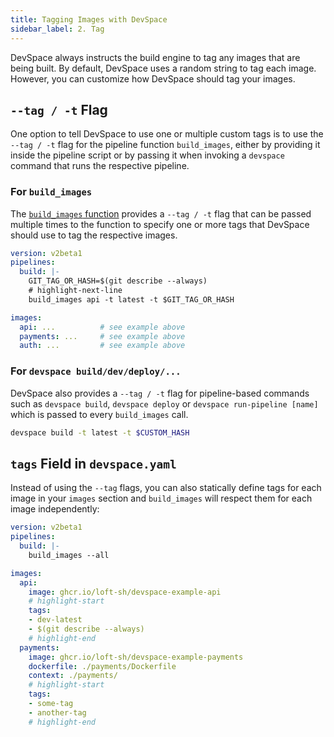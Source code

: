 ```yaml
---
title: Tagging Images with DevSpace
sidebar_label: 2. Tag
---
```


DevSpace always instructs the build engine to tag any images that are being built. By default, DevSpace uses a random string to tag each image. However, you can customize how DevSpace should tag your images.


## `--tag / -t` Flag
One option to tell DevSpace to use one or multiple custom tags is to use the `--tag / -t` flag for the pipeline function `build_images`, either by providing it inside the pipeline script or by passing it when invoking a `devspace` command that runs the respective pipeline.

### For `build_images`
The [`build_images` function](../functions/README.mdx#build_images) provides a `--tag / -t` flag that can be passed multiple times to the function to specify one or more tags that DevSpace should use to tag the respective images.

```yaml title=devspace.yaml
version: v2beta1
pipelines:
  build: |-
    GIT_TAG_OR_HASH=$(git describe --always)
    # highlight-next-line
    build_images api -t latest -t $GIT_TAG_OR_HASH

images:
  api: ...          # see example above
  payments: ...     # see example above
  auth: ...         # see example above
```


### For `devspace build/dev/deploy/...`
DevSpace also provides a `--tag / -t` flag for pipeline-based commands such as `devspace build`, `devspace deploy` or `devspace run-pipeline [name]` which is passed to every `build_images` call.

```bash
devspace build -t latest -t $CUSTOM_HASH
```


## `tags` Field in `devspace.yaml`
Instead of using the `--tag` flags, you can also statically define tags for each image in your `images` section and `build_images` will respect them for each image independently:

```yaml title=devspace.yaml
version: v2beta1
pipelines:
  build: |-
    build_images --all

images:
  api:
    image: ghcr.io/loft-sh/devspace-example-api
    # highlight-start
    tags:
    - dev-latest
    - $(git describe --always)
    # highlight-end
  payments:
    image: ghcr.io/loft-sh/devspace-example-payments
    dockerfile: ./payments/Dockerfile
    context: ./payments/
    # highlight-start
    tags:
    - some-tag
    - another-tag
    # highlight-end
```
